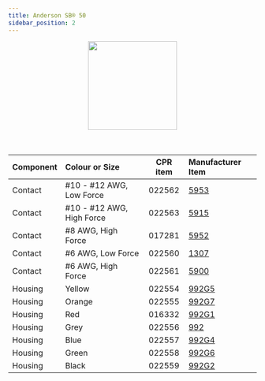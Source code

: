 ```yaml
---
title: Anderson SB® 50
sidebar_position: 2
---
```


<center>
  <img
    src="/img/components_images/anderson_sb_50_1.png"
    width="180"
  />
</center>
<br />
<br />

| Component | Colour or Size            | CPR item | Manufacturer Item                                                                             |
| :-------- | :------------------------ | :------: | :-------------------------------------------------------------------------------------------- |
| Contact   | #10 - #12 AWG, Low Force  |  022562  | [5953](https://www.digikey.ca/en/products/detail/anderson-power-products-inc/5953/10650239)   |
| Contact   | #10 - #12 AWG, High Force |  022563  | [5915](https://www.digikey.ca/en/products/detail/anderson-power-products-inc/5915/10650508)   |
| Contact   | #8 AWG, High Force        |  017281  | [5952](https://www.digikey.ca/en/products/detail/anderson-power-products-inc/5952/10650192)   |
| Contact   | #6 AWG, Low Force         |  022560  | [1307](2243-1307-ND)                                                                          |
| Contact   | #6 AWG, High Force        |  022561  | [5900](https://www.digikey.ca/en/products/detail/anderson-power-products-inc/5900/10650403)   |
| Housing   | Yellow                    |  022554  | [992G5](https://www.digikey.ca/en/products/detail/anderson-power-products-inc/992G5/10650072) |
| Housing   | Orange                    |  022555  | [992G7](https://www.digikey.ca/en/products/detail/anderson-power-products-inc/992G7/14551187) |
| Housing   | Red                       |  016332  | [992G1](https://www.digikey.ca/en/products/detail/anderson-power-products-inc/992G1/10650575) |
| Housing   | Grey                      |  022556  | [992](https://www.digikey.ca/en/products/detail/anderson-power-products-inc/992/10650131)     |
| Housing   | Blue                      |  022557  | [992G4](https://www.digikey.ca/en/products/detail/anderson-power-products-inc/992G4/10650409) |
| Housing   | Green                     |  022558  | [992G6](https://www.digikey.ca/en/products/detail/anderson-power-products-inc/992G6/10650518) |
| Housing   | Black                     |  022559  | [992G2](https://www.digikey.ca/en/products/detail/anderson-power-products-inc/992G2/10650330) |
